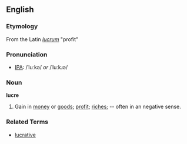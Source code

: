 == English ==
=== Etymology ===
From the Latin ''[[lucrum]]'' "profit"

=== Pronunciation ===
* [[Wiktionary:Pronunciation_key|IPA]]: /ˈluːkə/ ''or'' /ˈluːkɹə/

=== Noun ===
'''lucre'''
# Gain in [[money]] or [[goods]]; [[profit]]; [[riches]]; -- often in an negative sense.

=== Related Terms ===
*[[lucrative]]